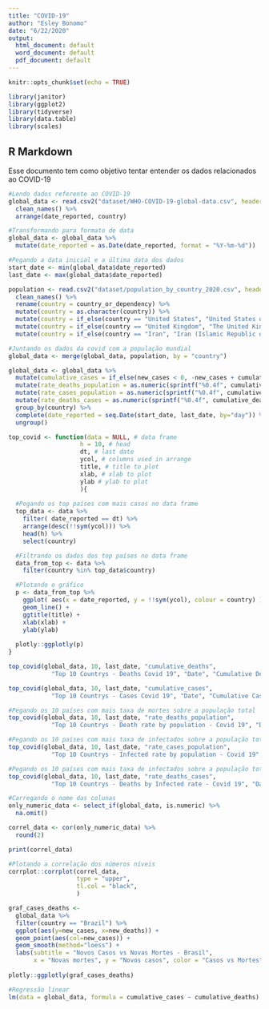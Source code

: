 ```yaml
---
title: "COVID-19"
author: "Esley Bonomo"
date: "6/22/2020"
output:
  html_document: default
  word_document: default
  pdf_document: default
---
```


```r
knitr::opts_chunk$set(echo = TRUE)

library(janitor)
library(ggplot2)
library(tidyverse)
library(data.table)
library(scales)
```

## R Markdown

Esse documento tem como objetivo tentar entender os dados relacionados ao COVID-19

```r
#Lendo dados referente ao COVID-19
global_data <- read.csv2("dataset/WHO-COVID-19-global-data.csv", header = TRUE, sep = ",") %>% 
  clean_names() %>% 
  arrange(date_reported, country)

#Transformando para formato de data
global_data <- global_data %>% 
  mutate(date_reported = as.Date(date_reported, format = "%Y-%m-%d"))

#Pegando a data inicial e a última data dos dados
start_date <- min(global_data$date_reported)
last_date <- max(global_data$date_reported)

population <- read.csv2("dataset/population_by_country_2020.csv", header = TRUE, sep = ",") %>% 
  clean_names() %>% 
  rename(country = country_or_dependency) %>% 
  mutate(country = as.character(country)) %>% 
  mutate(country = if_else(country == "United States", "United States of America", country))  %>% 
  mutate(country = if_else(country == "United Kingdom", "The United Kingdom", country))   %>% 
  mutate(country = if_else(country == "Iran", "Iran (Islamic Republic of)", country)) 

#Juntando os dados da covid com a população mundial
global_data <- merge(global_data, population, by = "country")

global_data <- global_data %>% 
  mutate(cumulative_cases = if_else(new_cases < 0, -new_cases + cumulative_cases, cumulative_cases)) %>% 
  mutate(rate_deaths_population = as.numeric(sprintf("%0.4f", cumulative_deaths*100/population_2020))) %>% 
  mutate(rate_cases_population = as.numeric(sprintf("%0.4f", cumulative_cases*100/population_2020))) %>% 
  mutate(rate_deaths_cases = as.numeric(sprintf("%0.4f", cumulative_deaths*100/cumulative_cases))) %>% 
  group_by(country) %>% 
  complete(date_reported = seq.Date(start_date, last_date, by="day")) %>%
  ungroup()
```

```r
top_covid <- function(data = NULL, # data frame
                    h = 10, # head
                    dt, # last date
                    ycol, # columns used in arrange
                    title, # title to plot
                    xlab, # xlab to plot
                    ylab # ylab to plot
                    ){
  
  #Pegando os top países com mais casos no data frame
  top_data <- data %>%
    filter( date_reported == dt) %>%
    arrange(desc(!!sym(ycol))) %>%
    head(h) %>%
    select(country)

  #Filtrando os dados dos top países no data frame
  data_from_top <- data %>%
    filter(country %in% top_data$country)

  #Plotando o gráfico 
  p <- data_from_top %>%
    ggplot( aes(x = date_reported, y = !!sym(ycol), colour = country) ) +
    geom_line() +
    ggtitle(title) +
    xlab(xlab) +
    ylab(ylab)
  
  plotly::ggplotly(p)
}
```


```r
top_covid(global_data, 10, last_date, "cumulative_deaths",
            "Top 10 Countrys - Deaths Covid 19", "Date", "Cumulative Deaths")
```


```r
top_covid(global_data, 10, last_date, "cumulative_cases",
            "Top 10 Countrys - Cases Covid 19", "Date", "Cumulative Cases")
```

```r
#Pegando os 10 países com mais taxa de mortes sobre a população total
top_covid(global_data, 10, last_date, "rate_deaths_population",
            "Top 10 Countrys - Death rate by population - Covid 19", "Date", "Death Rate")
```

```r
#Pegando os 10 países com mais taxa de infectados sobre a população total
top_covid(global_data, 10, last_date, "rate_cases_population",
            "Top 10 Countrys - Infected rate by population - Covid 19", "Date", "Infected Rate")
```

```r
#Pegando os 10 países com mais taxa de infectados sobre a população total
top_covid(global_data, 10, last_date, "rate_deaths_cases",
            "Top 10 Countrys - Deaths by Infected rate - Covid 19", "Date", "Death by Infected Rate")
```

```r
#Carregando o nome das colunas
only_numeric_data <- select_if(global_data, is.numeric) %>% 
  na.omit()
```

```r
correl_data <- cor(only_numeric_data) %>% 
  round(2) 

print(correl_data)
```

```r
#Plotando a correlação dos números níveis
corrplot::corrplot(correl_data, 
                   type = "upper",
                   tl.col = "black",
                   )
```

``` r
graf_cases_deaths <-  
  global_data %>% 
  filter(country == "Brazil") %>% 
  ggplot(aes(y=new_cases, x=new_deaths)) +
  geom_point(aes(col=new_cases)) +
  geom_smooth(method="loess") +
  labs(subtitle = "Novos Casos vs Novas Mortes - Brasil",
       x = "Novas mortes", y = "Novos casos", color = "Casos vs Mortes")
 
plotly::ggplotly(graf_cases_deaths)

```

```r
#Regressão linear
lm(data = global_data, formula = cumulative_cases ~ cumulative_deaths)
```

